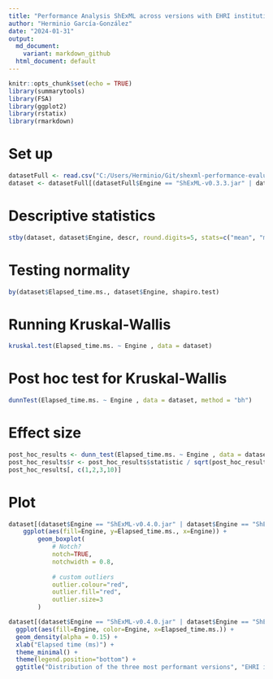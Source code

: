 ```yaml
---
title: "Performance Analysis ShExML across versions with EHRI institutions files"
author: "Herminio García-González"
date: "2024-01-31"
output: 
  md_document:
    variant: markdown_github
  html_document: default
---
```


```r
knitr::opts_chunk$set(echo = TRUE)
library(summarytools)
library(FSA)
library(ggplot2)
library(rstatix)
library(rmarkdown)
```
# Set up

```r
datasetFull <- read.csv("C:/Users/Herminio/Git/shexml-performance-evaluation/statistics/results/resultEvaluationInstitutions.csv", sep=';')[, 2:3]
dataset <- datasetFull[(datasetFull$Engine == "ShExML-v0.3.3.jar" | datasetFull$Engine == "ShExML-v0.4.0.jar" | datasetFull$Engine == "ShExML-v0.4.2.jar" | datasetFull$Engine == "ShExML-v0.5.1.jar"), ]

```

# Descriptive statistics
```r
stby(dataset, dataset$Engine, descr, round.digits=5, stats=c("mean", "med", "sd", "min", "max"))
```

# Testing normality
```r
by(dataset$Elapsed_time.ms., dataset$Engine, shapiro.test)
```
# Running Kruskal-Wallis
```r
kruskal.test(Elapsed_time.ms. ~ Engine , data = dataset)
```
# Post hoc test for Kruskal-Wallis
```r
dunnTest(Elapsed_time.ms. ~ Engine , data = dataset, method = "bh")
```

# Effect size
```r
post_hoc_results <- dunn_test(Elapsed_time.ms. ~ Engine , data = dataset, p.adjust.method = "BH")
post_hoc_results$r <- post_hoc_results$statistic / sqrt(post_hoc_results$n1+post_hoc_results$n2)
post_hoc_results[, c(1,2,3,10)]
```

# Plot
```r
dataset[(dataset$Engine == "ShExML-v0.4.0.jar" | dataset$Engine == "ShExML-v0.4.2.jar" | dataset$Engine == "ShExML-v0.5.1.jar"), ]  %>%
    ggplot(aes(fill=Engine, y=Elapsed_time.ms., x=Engine)) +
        geom_boxplot(
            # Notch?
            notch=TRUE,
            notchwidth = 0.8,
            
            # custom outliers
            outlier.colour="red",
            outlier.fill="red",
            outlier.size=3
        )
```
```r
dataset[(dataset$Engine == "ShExML-v0.4.0.jar" | dataset$Engine == "ShExML-v0.4.2.jar" | dataset$Engine == "ShExML-v0.5.1.jar"), ] %>%
  ggplot(aes(fill=Engine, color=Engine, x=Elapsed_time.ms.)) +
  geom_density(alpha = 0.15) +
  xlab("Elapsed time (ms)") +
  theme_minimal() + 
  theme(legend.position="bottom") +
  ggtitle("Distribution of the three most performant versions", "EHRI institutions (JSON) - By Engine")
```